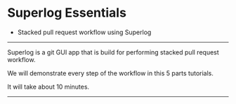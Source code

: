 
# Superlog Essentials

<Notice title="What you'll learn" type="tldr">

- Stacked pull request workflow using Superlog

</Notice>

---

Superlog is a git GUI app that is build for performing stacked pull request workflow.

We will demonstrate every step of the workflow in this 5 parts tutorials.

It will take about 10 minutes.

---
